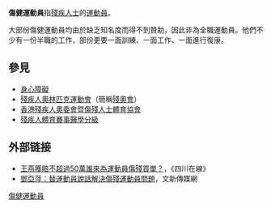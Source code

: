 {{noteTA
|T=zh-cn:残疾运动员;zh-hk:傷健運動員;zh-tw:身心障礙運動員
|1=zh-cn:残疾运动员;zh-hk:傷健運動員;zh-tw:身心障礙運動員
|2=zh:殘疾人士;zh-cn:残疾人;zh-hk:殘疾人;zh-tw:身心障礙者
}}
'''傷健運動員'''指[[殘疾人士|殘疾人士]]的[[運動員|運動員]]。

大部份傷健運動員均由於缺乏知名度而得不到贊助，因此非為全職運動員。他們不少有一份半職的工作，部份更要一面訓練、一面工作、一面進行復康。

==參見==
*[[身心障礙|身心障礙]]
*[[殘疾人奧林匹克運動會|殘疾人奧林匹克運動會]]（簡稱[[殘奧會|殘奧會]]）
*[[香港殘疾人奧委會暨傷殘人士體育協會|香港殘疾人奧委會暨傷殘人士體育協會]]
*[[殘疾人體育賽事醫學分級|殘疾人體育賽事醫學分級]]

==外部链接==
* [http://www.scol.com.cn/sport/zhty/20070622/200762293516.htm 王燕獲賠不超過50萬誰來為運動員傷殘買單？]，《四川在線》
* [http://sports.tom.com/2007-06-20/0E8B/80480677.html 鄧亞萍：替運動員說話解決傷殘運動員問題]{{dead link|date=2017年11月 |bot=InternetArchiveBot |fix-attempted=yes }}，文新傳媒網

{{sports-stub}}
{{Portal|身心障礙|體育}}
[[Category:傷健運動員|]]
